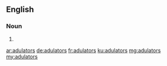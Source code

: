 ==English==

===Noun===
{{head|en|plural}}

# {{plural of|adulator|lang=en|nocat=1}}

[[ar:adulators]]
[[de:adulators]]
[[fr:adulators]]
[[ku:adulators]]
[[mg:adulators]]
[[my:adulators]]